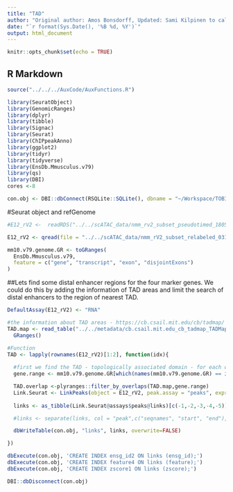 ```yaml
---
title: "TAD"
author: "Original author: Amos Bonsdorff, Updated: Sami Kilpinen to calculate links globally and import to SQL"
date: "`r format(Sys.Date(), '%B %d, %Y')`"
output: html_document
---
```


```r
knitr::opts_chunk$set(echo = TRUE)
```

## R Markdown

```r
source("../../../AuxCode/AuxFunctions.R")

library(SeuratObject)
library(GenomicRanges)
library(dplyr)
library(tibble)
library(Signac)
library(Seurat)
library(ChIPpeakAnno)
library(ggplot2)
library(tidyr)
library(tidyverse)
library(EnsDb.Mmusculus.v79)
library(qs)
library(DBI)
cores <-8
```

```r
con.obj <- DBI::dbConnect(RSQLite::SQLite(), dbname = "~/Workspace/TOBIAS.dr.h12_2.sqlite")
```

#Seurat object and refGenome
```r
#E12_rV2 <-  readRDS("../../scATAC_data/nmm_rv2_subset_pseudotimed_180522.Rds", refhook = NULL)

E12_rV2 <- qread(file = "../../scATAC_data/nmm_rV2_subset_relabeled_031023_links.qs", nthreads = cores)

mm10.v79.genome.GR <- toGRanges(
  EnsDb.Mmusculus.v79,
  feature = c("gene", "transcript", "exon", "disjointExons")
)
```
##Lets find some distal enhancer regions for the four marker genes. We could do this by adding the information of TAD areas and limit the search of distal enhancers to the region of nearest TAD.
```r
DefaultAssay(E12_rV2) <- "RNA"

#the information about TAD areas - https://cb.csail.mit.edu/cb/tadmap/
TAD.map <- read_table("../../metadata/cb.csail.mit.edu_cb_tadmap_TADMap_scaffold_mm.bed.txt", col_names = c("seqnames", "start", "end"))%>% 
  GRanges()

#Function
TAD <- lapply(rownames(E12_rV2)[1:2], function(idx){
  
  #first we find the TAD - topologically associated domain - for each of the marker genes
  gene.range <- mm10.v79.genome.GR[which(names(mm10.v79.genome.GR) == idx)]

  TAD.overlap <-plyranges::filter_by_overlaps(TAD.map,gene.range)
  Link.Seurat <- LinkPeaks(object = E12_rV2, peak.assay = "peaks", expression.assay = "RNA",genes.use = idx, gene.id = T, distance = width(TAD.overlap), gene.coords = gene.range)
  
  links <- as_tibble(Link.Seurat@assays$peaks@links)[c(-1,-2,-3,-4,-5)]  %>% rename("peak"="feature") %>% rename("gene"="ensg_id")

  #links <- separate(links, col = "peak",c("seqnames", "start", "end"), sep = "-")

  dbWriteTable(con.obj, "links", links, overwrite=FALSE)

})

dbExecute(con.obj, 'CREATE INDEX ensg_id2 ON links (ensg_id);')
dbExecute(con.obj, 'CREATE INDEX feature4 ON links (feature);')
dbExecute(con.obj, 'CREATE INDEX zscore1 ON links (zscore);')
```

```r
DBI::dbDisconnect(con.obj)
```



